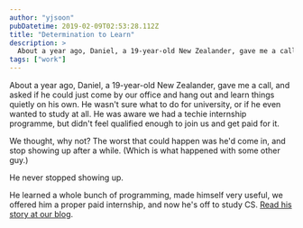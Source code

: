 ```yaml
---
author: "yjsoon"
pubDatetime: 2019-02-09T02:53:28.112Z
title: "Determination to Learn"
description: >
  About a year ago, Daniel, a 19-year-old New Zealander, gave me a call, and asked if he could just come by our office and hang out and learn things qui...
tags: ["work"]
---
```


About a year ago, Daniel, a 19-year-old New Zealander, gave me a call, and asked if he could just come by our office and hang out and learn things quietly on his own. He wasn't sure what to do for university, or if he even wanted to study at all. He was aware we had a techie internship programme, but didn't feel qualified enough to join us and get paid for it.

We thought, why not? The worst that could happen was he'd come in, and stop showing up after a while. (Which is what happened with some other guy.)

He never stopped showing up.

He learned a whole bunch of programming, made himself very useful, we offered him a proper paid internship, and now he's off to study CS. [Read his story at our blog](https://blog.tinkercademy.com/11-months-at-tinker-tanker-9502027c731b).


